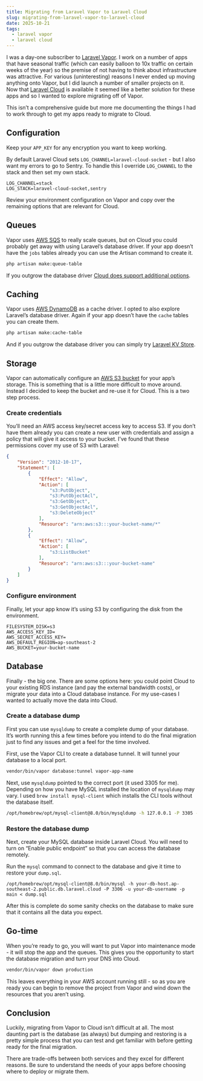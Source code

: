 ```yaml
---
title: Migrating from Laravel Vapor to Laravel Cloud
slug: migrating-from-laravel-vapor-to-laravel-cloud
date: 2025-10-21
tags:
  - laravel vapor
  - laravel cloud
---
```


I was a day-one subscriber to [Laravel Vapor](https://vapor.laravel.com). I work on a number of apps that have seasonal traffic (which can easily balloon to 10x traffic on certain weeks of the year) so the premise of not having to think about infrastructure was attractive. For various (uninteresting) reasons I never ended up moving anything onto Vapor, but I did launch a number of smaller projects on it. Now that [Laravel Cloud](https://cloud.laravel.com) is available it seemed like a better solution for these apps and so I wanted to explore migrating off of Vapor.

This isn’t a comprehensive guide but more me documenting the things I had to work through to get my apps ready to migrate to Cloud.

## Configuration

Keep your `APP_KEY` for any encryption you want to keep working.

By default Laravel Cloud sets `LOG_CHANNEL=laravel-cloud-socket` - but I also want my errors to go to Sentry. To handle this I override `LOG_CHANNEL` to the stack and then set my own stack.

```
LOG_CHANNEL=stack
LOG_STACK=laravel-cloud-socket,sentry
```

Review your environment configuration on Vapor and copy over the remaining options that are relevant for Cloud.

## Queues

Vapor uses [AWS SQS](https://aws.amazon.com/sqs) to really scale queues, but on Cloud you could probably get away with using Laravel’s database driver. If your app doesn’t have the `jobs` tables already you can use the Artisan command to create it.

```sh
php artisan make:queue-table
```

If you outgrow the database driver [Cloud does support additional options](https://cloud.laravel.com/docs/queues).

## Caching

Vapor uses [AWS DynamoDB](https://aws.amazon.com/dynamodb) as a cache driver. I opted to also explore Laravel’s database driver. Again if your app doesn’t have the `cache` tables you can create them.

```sh
php artisan make:cache-table
```

And if you outgrow the database driver you can simply try [Laravel KV Store](https://cloud.laravel.com/docs/resources/kv-stores).

## Storage

Vapor can automatically configure an [AWS S3 bucket](https://aws.amazon.com/s3) for your app’s storage. This is something that is a little more difficult to move around. Instead I decided to keep the bucket and re-use it for Cloud. This is a two step process.

### Create credentials

You’ll need an AWS access key/secret access key to access S3. If you don’t have them already you can create a new user with credentials and assign a policy that will give it access to your bucket. I’ve found that these permissions cover my use of S3 with Laravel:

```json
{
    "Version": "2012-10-17",
    "Statement": [
        {
            "Effect": "Allow",
            "Action": [
                "s3:PutObject",
                "s3:PutObjectAcl",
                "s3:GetObject",
                "s3:GetObjectAcl",
                "s3:DeleteObject"
            ],
            "Resource": "arn:aws:s3:::your-bucket-name/*"
        },
        {
            "Effect": "Allow",
            "Action": [
                "s3:ListBucket"
            ],
            "Resource": "arn:aws:s3:::your-bucket-name"
        }
    ]
}
```

### Configure environment

Finally, let your app know it’s using S3 by configuring the disk from the environment.

```
FILESYSTEM_DISK=s3
AWS_ACCESS_KEY_ID=
AWS_SECRET_ACCESS_KEY=
AWS_DEFAULT_REGION=ap-southeast-2
AWS_BUCKET=your-bucket-name
```

## Database

Finally - the big one. There are some options here: you could point Cloud to your existing RDS instance (and pay the external bandwidth costs), or migrate your data into a Cloud database instance. For my use-cases I wanted to actually move the data into Cloud.

### Create a database dump

First you can use `mysqldump` to create a complete dump of your database. It’s worth running this a few times before you intend to do the final migration just to find any issues and get a feel for the time involved.

First, use the Vapor CLI to create a database tunnel. It will tunnel your database to a local port.

```sh
vendor/bin/vapor database:tunnel vapor-app-name
```

Next, use `mysqldump` pointed to the correct port (it used 3305 for me). Depending on how you have MySQL installed the location of `mysqldump` may vary. I used `brew install mysql-client` which installs the CLI tools without the database itself.

```sh
/opt/homebrew/opt/mysql-client@8.0/bin/mysqldump -h 127.0.0.1 -P 3305 -u vapor -p vapor --single-transaction > dump.sql
```

### Restore the database dump

Next, create your MySQL database inside Laravel Cloud. You will need to turn on “Enable public endpoint” so that you can access the database remotely.

Run the `mysql` command to connect to the database and give it time to restore your `dump.sql`.

```
/opt/homebrew/opt/mysql-client@8.0/bin/mysql -h your-db-host.ap-southeast-2.public.db.laravel.cloud -P 3306 -u your-db-username -p main < dump.sql
```

After this is complete do some sanity checks on the database to make sure that it contains all the data you expect.

## Go-time

When you’re ready to go, you will want to put Vapor into maintenance mode - it will stop the app and the queues. This gives you the opportunity to start the database migration and turn your DNS into Cloud.

```sh
vendor/bin/vapor down production
```

This leaves everything in your AWS account running still - so as you are ready you can begin to remove the project from Vapor and wind down the resources that you aren’t using.

## Conclusion

Luckily, migrating from Vapor to Cloud isn’t difficult at all. The most daunting part is the database (as always) but dumping and restoring is a pretty simple process that you can test and get familiar with before getting ready for the final migration.

There are trade-offs between both services and they excel for different reasons. Be sure to understand the needs of your apps before choosing where to deploy or migrate them.